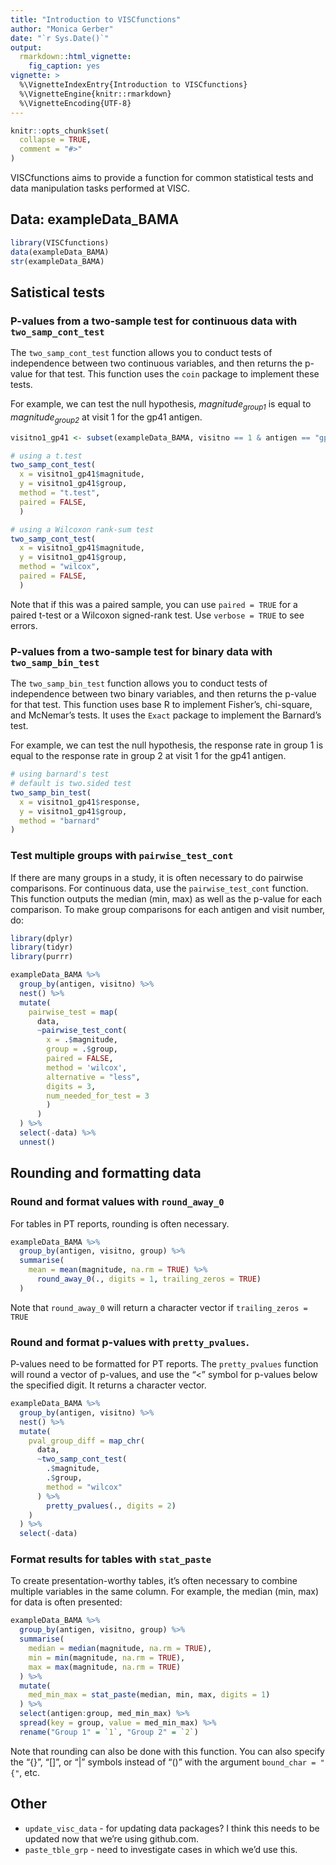 ```yaml
---
title: "Introduction to VISCfunctions"
author: "Monica Gerber"
date: "`r Sys.Date()`"
output:
  rmarkdown::html_vignette:
    fig_caption: yes
vignette: >
  %\VignetteIndexEntry{Introduction to VISCfunctions}
  %\VignetteEngine{knitr::rmarkdown}
  %\VignetteEncoding{UTF-8}
---
```


```r
knitr::opts_chunk$set(
  collapse = TRUE,
  comment = "#>"
)
```


VISCfunctions aims to provide a function for common statistical tests and data manipulation tasks performed at VISC.


## Data: exampleData_BAMA

```r
library(VISCfunctions)
data(exampleData_BAMA)
str(exampleData_BAMA)
```

## Satistical tests

### P-values from a two-sample test for continuous data with `two_samp_cont_test`

The `two_samp_cont_test` function allows you to conduct tests of independence between two continuous variables, and then returns the p-value for that test. This function uses the `coin` package to implement these tests.

For example, we can test the null hypothesis, *magnitude~group1~* is equal to *magnitude~group2~* at visit 1 for the gp41 antigen.

```r
visitno1_gp41 <- subset(exampleData_BAMA, visitno == 1 & antigen == "gp41")

# using a t.test
two_samp_cont_test(
  x = visitno1_gp41$magnitude, 
  y = visitno1_gp41$group,
  method = "t.test",
  paired = FALSE,
  )

# using a Wilcoxon rank-sum test
two_samp_cont_test(
  x = visitno1_gp41$magnitude, 
  y = visitno1_gp41$group,
  method = "wilcox",
  paired = FALSE,
  )

```

Note that if this was a paired sample, you can use `paired = TRUE` for a paired t-test or a Wilcoxon signed-rank test. Use `verbose = TRUE` to see errors.

### P-values from a two-sample test for binary data with `two_samp_bin_test`

The `two_samp_bin_test` function allows you to conduct tests of independence between two binary variables, and then returns the p-value for that test. This function uses base R to implement Fisher's, chi-square, and McNemar's tests. It uses the `Exact` package to implement the Barnard's test.

For example, we can test the null hypothesis, the response rate in group 1 is equal to the response rate in group 2 at visit 1 for the gp41 antigen.

```r
# using barnard's test
# default is two.sided test
two_samp_bin_test(
  x = visitno1_gp41$response,
  y = visitno1_gp41$group,
  method = "barnard"
)
```


### Test multiple groups with `pairwise_test_cont`

If there are many groups in a study, it is often necessary to do pairwise comparisons. For continuous data, use the `pairwise_test_cont` function. This function outputs the median (min, max) as well as the p-value for each comparison. To make group comparisons for each antigen and visit number, do:

```r
library(dplyr)
library(tidyr)
library(purrr)

exampleData_BAMA %>%
  group_by(antigen, visitno) %>%
  nest() %>%
  mutate(
    pairwise_test = map(
      data,
      ~pairwise_test_cont(
        x = .$magnitude,
        group = .$group,
        paired = FALSE, 
        method = 'wilcox', 
        alternative = "less", 
        digits = 3, 
        num_needed_for_test = 3
        )
      )
  ) %>%
  select(-data) %>%
  unnest()
```


## Rounding and formatting data

### Round and format values with `round_away_0`

For tables in PT reports, rounding is often necessary.

```r
exampleData_BAMA %>%
  group_by(antigen, visitno, group) %>%
  summarise(
    mean = mean(magnitude, na.rm = TRUE) %>% 
      round_away_0(., digits = 1, trailing_zeros = TRUE)
  )
```

Note that `round_away_0` will return a character vector if `trailing_zeros = TRUE`

### Round and format p-values with `pretty_pvalues`.

P-values need to be formatted for PT reports. The `pretty_pvalues` function will round a vector of p-values, and use the "<" symbol for p-values below the specified digit. It returns a character vector.

```r
exampleData_BAMA %>%
  group_by(antigen, visitno) %>%
  nest() %>%
  mutate(
    pval_group_diff = map_chr(
      data,
      ~two_samp_cont_test(
        .$magnitude,
        .$group,
        method = "wilcox"
      ) %>% 
        pretty_pvalues(., digits = 2)
    )
  ) %>%
  select(-data)
```


### Format results for tables with `stat_paste`

To create presentation-worthy tables, it's often necessary to combine multiple variables in the same column. For example, the median (min, max) for data is often presented:

```r
exampleData_BAMA %>%
  group_by(antigen, visitno, group) %>%
  summarise(
    median = median(magnitude, na.rm = TRUE),
    min = min(magnitude, na.rm = TRUE),
    max = max(magnitude, na.rm = TRUE)
  ) %>%
  mutate(
    med_min_max = stat_paste(median, min, max, digits = 1)
  ) %>%
  select(antigen:group, med_min_max) %>%
  spread(key = group, value = med_min_max) %>%
  rename("Group 1" = `1`, "Group 2" = `2`)
```

Note that rounding can also be done with this function. You can also specify the "{}", "[]", or "|" symbols instead of "()" with the argument `bound_char = "{"`, etc.


## Other

* `update_visc_data` - for updating data packages? I think this needs to be updated now that we're using github.com.
* `paste_tble_grp` - need to investigate cases in which we'd use this.




